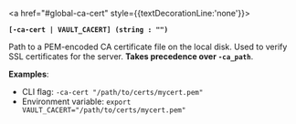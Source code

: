 <a id="global-ca-cert" />

<a href="#global-ca-cert" style={{textDecorationLine:'none'}}>

**`[-ca-cert | VAULT_CACERT] (string : "")`**

</a>

Path to a PEM-encoded CA certificate file on the local disk. Used to verify SSL
certificates for the server. **Takes precedence over `-ca_path`**.

**Examples**:

- CLI flag: `-ca-cert "/path/to/certs/mycert.pem"`
- Environment variable: `export VAULT_CACERT="/path/to/certs/mycert.pem"`

